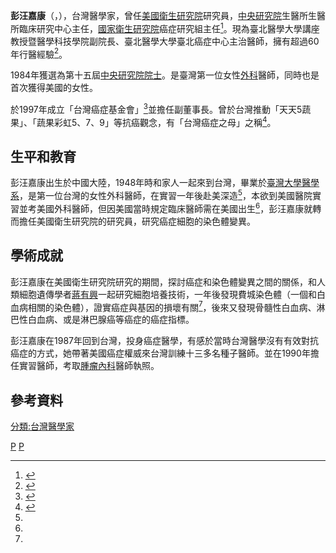 {{Infobox scientist
| name              = 彭汪嘉康<br/>Jacqueline Whang-Peng
| image             = Jacqueline Whang-Peng.jpg
| birth_date        = {{birth year and age|1932|9}}
| birth_place       = {{ROC-1928}}
| residence         = {{ROC}}
| field             = 醫學
| known_for         = 腫瘤內科、癌症遺傳、基因治療
| work_institutions = {{Plainlist|
*[[美國國家衛生研究院|美國國家衛生研究院]]
*[[中研院|中研院]]生醫所臨床研究中心
*[[美國華盛頓醫學中心|美國華盛頓醫學中心]]
*[[陽明大學|陽明大學]]
*[[國防醫學院|國防醫學院]]
*[[行政院原子能委員會|行政院原子能委員會]]
*[[國家衛生研究院|國家衛生研究院]]
*[[國立台灣大學|國立台灣大學]]醫學系/附設醫院
*臺北醫學大學醫學科技學院
*[[臺北醫學大學萬芳醫院|臺北醫學大學萬芳醫院]]癌症中心
*[[臺北醫學大學|臺北醫學大學]]臺北癌症中心
}}<ref name=cancertaipei/>
| alma_mater        = [[臺灣大學醫學系|臺灣大學醫學系]]
| prizes            = {{Plainlist|
* [[十大傑出女青年獎|十大傑出女青年獎]] (1968)
* {{link-en|亞瑟·弗萊明獎|Arthur S. Flemming Award}} (1971)<ref>[http://tspppa.gwu.edu/flemming-award-recipients-1948-2006 Flemming Award Recipients 1948-2006]</ref>
* 臺灣傑出女科學家 (2008)
}}
}}

'''彭汪嘉康'''（{{lang-en|'''Jacqueline Whang-Peng'''}}，{{bd|1932年|9月|catIdx=P彭}}），台灣醫學家，曾任[[國立衛生研究院_(美國)|美國衛生研究院]]研究員，[[中央研究院|中央研究院]]生醫所生醫所臨床研究中心主任，[[國家衛生研究院|國家衛生研究院]]癌症研究組主任<ref name=ntu>{{cite web |url=http://www.ntu.edu.tw/spotlight/2009/091207_1.htm |title=臺灣女科學家的典範－彭汪嘉康女士 |publisher=Ntu.edu.tw |date=2008-01-16 |accessdate=2014-08-06 |deadurl=yes |archiveurl=https://web.archive.org/web/20140808054713/http://www.ntu.edu.tw/spotlight/2009/091207_1.htm |archivedate=2014年8月8日 |df= }}</ref>。現為臺北醫學大學講座教授暨醫學科技學院副院長、臺北醫學大學臺北癌症中心主治醫師，擁有超過60年行醫經驗<ref>{{cite news |language = zh |url = https://www.cna.com.tw/amp/news/firstnews/202008090024.aspx |title = 退而不休／忙碌超過60年 彭汪嘉康：盡責活過就不怕死亡 |publisher = CNA中央社 |date = 2020-08-09 |accessdate = 2020-08-09 |archive-date = 2021-09-21 |archive-url = https://web.archive.org/web/20210921182939/https://www.cna.com.tw/amp/news/firstnews/202008090024.aspx |dead-url = no }}</ref>。

1984年獲選為第十五屆[[中央研究院院士|中央研究院院士]]。是臺灣第一位女性[[外科|外科]]醫師，同時也是首次獲得美國{{link-en|亞瑟·弗萊明獎|Arthur S. Flemming Award}}的女性。

於1997年成立「台灣癌症基金會」<ref>{{Cite web |url=http://www.canceraway.org.tw/pagelist.asp?keyid=18 |title=基金會緣起 |accessdate=2014-08-20 |archive-date=2014-08-20 |archive-url=https://web.archive.org/web/20140820193339/http://www.canceraway.org.tw/pagelist.asp?keyid=18 |dead-url=no }}</ref>並擔任副董事長。曾於台灣推動「天天5蔬果」、「蔬果彩虹5、7、9」等抗癌觀念，有「台灣癌症之母」之稱<ref name="chinatimes">{{cite web |url=http://mag.chinatimes.com/mag-cnt.aspx?artid=11980&page=1 |title=台灣癌症之母彭汪嘉康 80歲心願：繼續看診 |publisher=Mag.chinatimes.com |date=2012-01-06 |accessdate=2014-08-06 |archive-url=https://web.archive.org/web/20140808044948/http://mag.chinatimes.com/mag-cnt.aspx?artid=11980&page=1 |archive-date=2014-08-08 |dead-url=yes }}</ref>。

==生平和教育==
彭汪嘉康出生於中國大陸，1948年時和家人一起來到台灣，畢業於[[臺灣大學醫學系|臺灣大學醫學系]]，是第一位台灣的女性外科醫師，在實習一年後赴美深造<ref name=ntu/>，本欲到美國醫院實習並考美國外科醫師，但因美國當時規定臨床醫師需在美國出生<ref name=chinatimes/>，彭汪嘉康就轉而擔任美國衛生研究院的研究員，研究癌症細胞的染色體變異。

==學術成就==
彭汪嘉康在美國衛生研究院研究的期間，探討癌症和染色體變異之間的關係，和人類細胞遺傳學者[[蔣有興|蔣有興]]一起研究細胞培養技術，一年後發現費城染色體（一個和白血病相關的染色體），證實癌症與基因的損壞有關<ref name=chinatimes/>，後來又發現骨髓性白血病、淋巴性白血病、或是淋巴腺癌等癌症的癌症指標。

彭汪嘉康在1987年回到台灣，投身癌症醫學，有感於當時台灣醫學沒有有效對抗癌症的方式，她帶著美國癌症權威來台灣訓練十三多名種子醫師。並在1990年擔任實習醫師，考取[[腫瘤內科|腫瘤內科]]醫師執照。

==參考資料==
{{reflist}}

{{中央研究院第十五届院士}}
[[分類:台灣醫學家|分類:台灣醫學家]]
[[Category:中央研究院生命科學組院士|P]]
[[Category:國立臺灣大學名譽博士|P]]